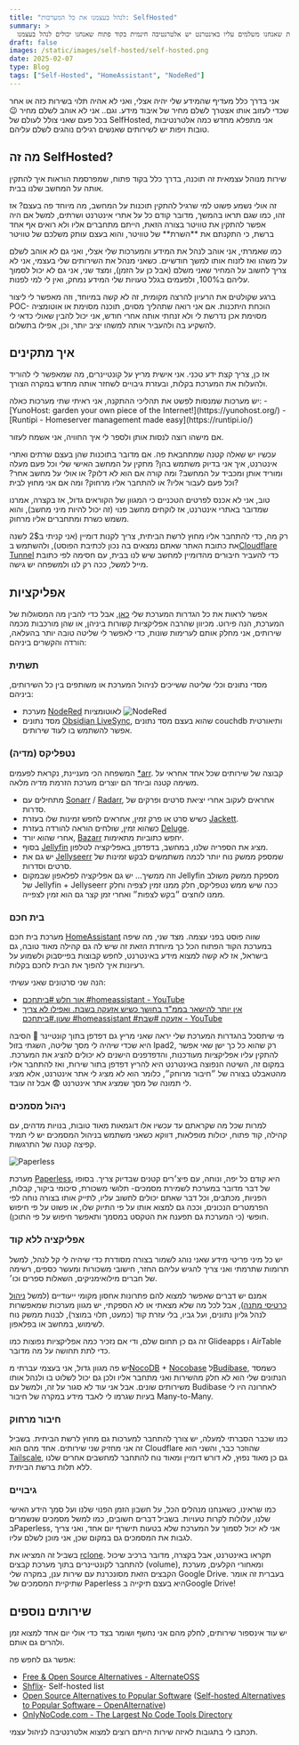 ```yaml
---
title: "לנהל בעצמנו את כל המערכות: SelfHosted"
summary: >
  לכל שירות שאנחנו משלמים עליו באינטרנט יש אלטרנטיבה חינמית בקוד פתוח שאנחנו יכולים לנהל בעצמנו.
draft: false
images: /static/images/self-hosted/self-hosted.png
date: 2025-02-07
type: Blog
tags: ["Self-Hosted", "HomeAssistant", "NodeRed"]
---
```


אני בדרך כלל מעדיף שהמידע שלי יהיה אצלי, ואני לא אהיה תלוי בשירות כזה או אחר שכדי לעזוב אותו אצטרך לשלם מחיר של איבוד מידע.
וגם.. אני לא אוהב לשלם מחיר 😉
בכל פעם שאני צולל לעולם של SelfHosted, אני מתפלא מחדש כמה אלטרנטיבות טובות ויפות יש לשירותים שאנשים רגילים נוהגים לשלם עליהם.

## מה זה SelfHosted?
שירות מנוהל עצמאית זה תוכנה, בדרך כלל בקוד פתוח, שמפרסמת הוראות איך להתקין אותה על המחשב שלנו בבית.

<Note>
זה אולי נשמע פשוט למי שרגיל להתקין תוכנות על המחשב, מה מיוחד פה בעצם?
אז זהו, כמו שגם תראו בהמשך, מדובר קודם כל על אתרי אינטרנט ושרתים, למשל אם היה אפשר להתקין את טוויטר בצורה הזאת, הייתם מתחברים אליו ולא רואים אף אחד ברשת, כי התקנתם את **השרת** של טוויטר, והוא בעצם עותק משלכם של טוויטר
</Note>

כמו שאמרתי, אני אוהב לנהל את המידע והמערכות שלי אצלי, ואני גם לא אוהב לשלם על משהו ואז לזנוח אותו למשך חודשיים.
כשאני מנהל את השירותים שלי בעצמי, אני לא צריך לחשוב על המחיר שאני משלם (אבל כן על הזמן), ומצד שני, אני גם לא יכול לסמוך עליהם ב100%, ולפעמים בגלל טעויות שלי המידע נמחק, ואין לי למי לפנות.

ברגע שקולטים את הרעיון להרצה מקומית, זה לא קשה במיוחד, וזה מאפשר לי ליצור POC- הוכחת היתכנות. אם אני רואה שתהליך מסוים, תוכנה מסוימת או אוטומציה מסוימת אכן נדרשת לי ולא זנחתי אותה אחרי חודש, אני יכול להבין שאולי כדאי לי להשקיע בה ולהעביר אותה למשהו יציב יותר, וכן, אפילו בתשלום.

## איך מתקינים

אז כן, צריך קצת ידע טכני. אני אישית מריץ על קונטיינרים, מה שמאפשר לי להוריד ולהעלות את המערכת בקלות, ובעזרת גיבויים לשחזר אותה מחדש במקרה הצורך.

<Note>
יש מערכות שמנסות לפשט את תהליכי ההתקנה, אני ראיתי שתי מערכות כאלה:
- [YunoHost: garden your own piece of the Internet!](https://yunohost.org/)
- [Runtipi - Homeserver management made easy](https://runtipi.io/)

אם מישהו רוצה לנסות אותן ולספר לי איך החוויה, אני אשמח לעזור.
</Note>

עכשיו יש שאלה קטנה שמתחבאת פה. אם מדובר בתוכנות שהן בעצם שרתים ואתרי אינטרנט, איך אני בדיוק משתמש בהן?
מתקין על המחשב האישי שלי וכל פעם מעלה ומוריד אותן ומכביד על המחשב? ומה קורה אם הוא לא דלוק?
או אולי על מחשב אחר? וכל פעם לעבור אליו? או להתחבר אליו מרחוק?
ומה אם אני מחוץ לבית?

טוב, אני לא אכנס לפרטים הטכניים כי המגוון של הקוראים גדול, אז בקצרה, אמרנו שמדובר באתרי אינטרנט, אז לוקחים מחשב פנוי (זה יכול להיות מיני מחשב), והוא משמש כשרת ומתחברים אליו מרחוק.

רק מה, כדי להתחבר אליו מחוץ לרשת הביתית, צריך לקנות דומיין (אני קניתי ב2$ לשנה את כתובת האתר שאתם נמצאים בה נכון לכתיבת הפוסט), ולהשתמש ב[Cloudflare Tunnel](https://developers.cloudflare.com/cloudflare-one/connections/connect-networks/) כדי להעביר חיבורים מהדומיין למחשב שיש לנו בבית, עם חסימה לפי כתובת מייל למשל, ככה רק לנו ולמשפחה יש גישה.

## אפליקציות

אפשר לראות את כל הגדרות המערכת שלי [כאן](https://github.com/baruchiro/home-server), אבל כדי להבין מה המסוגלות של המערכת, הנה פירוט. מכיוון שהרבה אפליקציות קשורות ביניהן, או שהן מורכבות מכמה שירותים, אני מחלק אותם לערימות שונות, כדי לאפשר לי שליטה טובה יותר בהעלאה, הורדה והקשרים ביניהם:

### תשתית

מסדי נתונים וכלי שליטה ששייכים לניהול המערכת או משותפים בין כל השירותים, ביניהם:

- מערכת [NodeRed](https://nodered.org/) לאוטומציות
  ![NodeRed](/static/images/self-hosted/node-red.png)
- מסד נתונים [Obsidian LiveSync](https://github.com/vrtmrz/obsidian-livesync), שהוא בעצם מסד נתונים couchdb ותיאורטית אפשר להשתמש בו לעוד שירותים.

### נטפליקס (מדיה)

המשפחה הכי מעניינת, נקראת לפעמים [*arr](https://ravencentric.github.io/awesome-arr/). קבוצה של שירותים שכל אחד אחראי על משימה קטנה וביחד הם יוצרים מערכת הזרמת מדיה מלאה.

- מתחילים עם [Sonarr](https://sonarr.tv/) / [Radarr](https://radarr.video/), אחראים לעקוב אחרי יציאת סרטים ופרקים של סדרות.
- כשיש סרט או פרק זמין, אחראים לחפש זמינות שלו בעזרת [Jackett](https://github.com/Jackett/Jackett).
- כשהוא זמין, שולחים הוראה להורדה בעזרת [Deluge](https://deluge-torrent.org/).
- אחרי שהוא יורד, [Bazarr](https://www.bazarr.media/) יחפש כתוביות מתאימות.
- בסוף [Jellyfin](https://jellyfin.org/) מציג את הספריה שלנו, במחשב, בדפדפן, באפליקציה לטלפון.
- יש גם את [Jellyseerr](https://docs.jellyseerr.dev/) שמספק ממשק נוח יותר לכמה משתמשים לבקש זמינות של סרטים וסדרות.
- וזה ממשיך... יש גם אפליקציה לפלאפון שבמקום Jellyfin מספקת ממשק משולב של Jellyfin + Jellyseerr ככה שיש ממש נטפליקס, חלק ממנו זמין לצפיה וחלק ממנו לוחצים ״בקש לצפות״ ואחרי זמן קצר גם הוא זמין לצפייה.

### בית חכם

מערכת בית חכם [HomeAssistant](https://www.home-assistant.io/) שווה פוסט בפני עצמה. מצד שני, מה שיפה במערכת הקוד הפתוח הכל כך מיוחדת הזאת זה שיש לה גם קהילה מאוד טובה, גם בישראל, אז לא קשה למצוא מידע באינטרנט, לחפש קבוצות בפייסבוק ולשמוע על רעיונות איך להפוך את הבית לחכם בקלות.

הנה שני סרטונים שאני עשיתי:

- [אור חלש #ביתחכם #homeassistant - YouTube](https://youtube.com/shorts/VHtlTuWX0iM?feature=share)
- [אין יותר להישאר בממ"ד בחושך כשיש אזעקה בשבת. ואפילו לא צריך שעון.#ביתחכם #homeassistant #אזעקה #שבת - YouTube](https://youtube.com/shorts/ZA3jPCTZ8Mc?feature=share)

<Note>
מי שיתסכל בהגדרות המערכת שלי יראה שאני מריץ גם דפדפן בתוך קונטיינר 🤔  
הסיבה היא שכדי שיהיה לי מסך שליטה, השגתי בזול Ipad2, רק שהוא כל כך ישן שאי אפשר להתקין עליו אפליקציות מעודכנות, והדפדפנים הישנים לא יכולים להציג את המערכת.  
במקום זה, השיטה הנפוצה באינטרנט היא להריץ דפדפן בתור שירות, ואז להתחבר אליו מהטאבלט בצורה של ״חיבור מרוחק״, כלומר הוא לא מציג לי אתר אינטרנט, אלא מציג לי תמונה של מסך שמציג אתר אינטרנט 😨  
אבל זה עובד.
</Note>

### ניהול מסמכים

למרות שכל מה שקראתם עד עכשיו אלו דוגמאות מאוד טובות, בנויות מדהים, עם קהילה, קוד פתוח, יכולות מופלאות, דווקא כשאני משתמש בניהול המסמכים יש לי תמיד קפיצה קטנה של התרגשות.

![Paperless](/static/images/self-hosted/paperless.png)

מערכת [Paperless](https://docs.paperless-ngx.com/), היא קודם כל יפה, ונוחה, עם פיצ׳רים קטנים שבדיוק צריך. בסופו של דבר מדובר במערכת לשמירת מסמכים- תלושי משכורת, סיכומי ביקור, קבלות, הפניות, מכתבים, וכל דבר שאתם יכולים לחשוב עליו, לתייק אותו בצורה נוחה לפי הפרמטרים הנכונים, וככה גם למצוא אותו על פי התיוק שלו, או פשוט על פי חיפוש חופשי (כי המערכת גם תפענח את הטקסט במסמך ותאפשר חיפוש על פי התוכן).

### אפליקציה ללא קוד

יש כל מיני פריטי מידע שאני נוהג לשמור בצורה מסודרת כדי שיהיה לי קל לנהל, למשל תרומות שתרמתי ואני צריך להגיש עליהם החזר, חישובי משכורות ומעשר כספים, רשימה של חברים מילואימניקים, השאלות ספרים וכו׳.

אמנם יש דברים שאפשר למצוא להם פתרונות אחסון מקומי ייעודיים (למשל [ניהול כרטיסי מתנה](https://github.com/l4rm4nd/VoucherVault)), אבל לכל מה שלא מצאתי או לא הספקתי, יש מגוון מערכות שמאפשרות לנהל גליון נתונים, ועל גביו, בלי עזרת קוד (כמעט, תלוי במוצר), לבנות ממשק נוח לשימוש, במחשב או בפלאפון.

זה גם כן תחום שלם, ודי אם נזכיר כמה אפליקציות נפוצות כמו Glideapps ו AirTable כדי לתת תחושה על מה מדובר.

יש פה מגוון גדול, אני בעצמי עברתי מ[NocoDB](https://www.nocodb.com/) + [Nocobase](https://www.nocobase.com/) ל[Budibase](https://budibase.com/), כשמסד הנתונים שלי הוא לא חלק מהשירות ואני מתחבר אליו ולכן גם יכול לשלוט בו ולנהל אותו משירותים שונים. אבל אני עוד לא סגור על זה, ולמשל עם Budibase לאחרונה היו לי בעיות שגרמו לי לאבד מידע במקרה של חיבור Many-to-Many.

### חיבור מרחוק

כמו שכבר הסברתי למעלה, יש צורך להתחבר למערכות גם מחוץ לרשת הביתית. בשביל זה אני מחזיק שני שירותים. אחד מהם הוא Cloudflare שהוזכר כבר, והשני הוא [Tailscale](https://tailscale.com/), גם כן מאוד נפוץ, לא דורש דומיין ומאוד נוח להתחבר למחשבים אחרים שלנו ללא תלות ברשת הביתית.

### גיבויים

כמו שראינו, כשאנחנו מנהלים הכל, על חשבון הזמן הפנוי שלנו ועל סמך הידע האישי שלנו, עלולות לקרות טעויות.
בשביל דברים חשובים, כמו למשל מסמכים שנשמרים בPaperless, אני לא יכול לסמוך על המערכת שלא בטעות תישרף יום אחד, ואני צריך לגבות את המסמכים גם במקום שכן, אני מוכן לשלם עליו.

בשביל זה המציאו את [rclone](https://rclone.org/docker/). תקראו באינטרנט, אבל בקצרה, מדובר ברכיב שיכול להתחבר לקונטיינרים בתוך מערכת קבצים (volume), ומאחורי הקלעים, מערכת הקבצים הזאת מסונכרנת עם שירות ענן, במקרה שלי Google Drive. בעברית זה אומר שתיקיית המסמכים של Paperless היא בעצם תיקייה בGoogle Drive!

## שירותים נוספים

יש עוד אינספור שירותים, לחלק מהם אני נחשף ושומר בצד כדי אולי יום אחד למצוא זמן ולהרים גם אותם.

אפשר גם לחפש פה:

- [Free & Open Source Alternatives - AlternateOSS](https://alternateoss.com/)
- [Shflix](https://shflix.com/)- Self-hosted list
- [Open Source Alternatives to Popular Software](https://openalternative.co/) ([Self-hosted Alternatives to Popular Software – OpenAlternative](https://openalternative.co/self-hosted))
- [OnlyNoCode.com - The Largest No Code Tools Directory](https://www.onlynocode.com/)

תכתבו לי בתגובות לאיזה שירות הייתם רוצים למצוא אלטרנטיבה לניהול עצמי.
